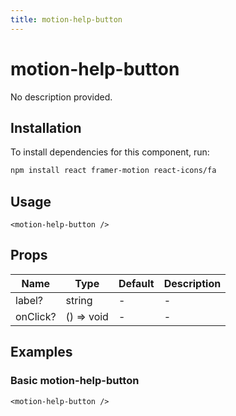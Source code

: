 ```yaml
---
title: motion-help-button
---
```


# motion-help-button

No description provided.

## Installation
To install dependencies for this component, run:
```bash
npm install react framer-motion react-icons/fa
```

## Usage
```tsx
<motion-help-button />
```

## Props
| Name      | Type     | Default | Description                 |
|-----------|----------|---------|-----------------------------|
| label? | string | - | - |
| onClick? | () => void | - | - |

## Examples

### Basic motion-help-button
```tsx
<motion-help-button />
```

